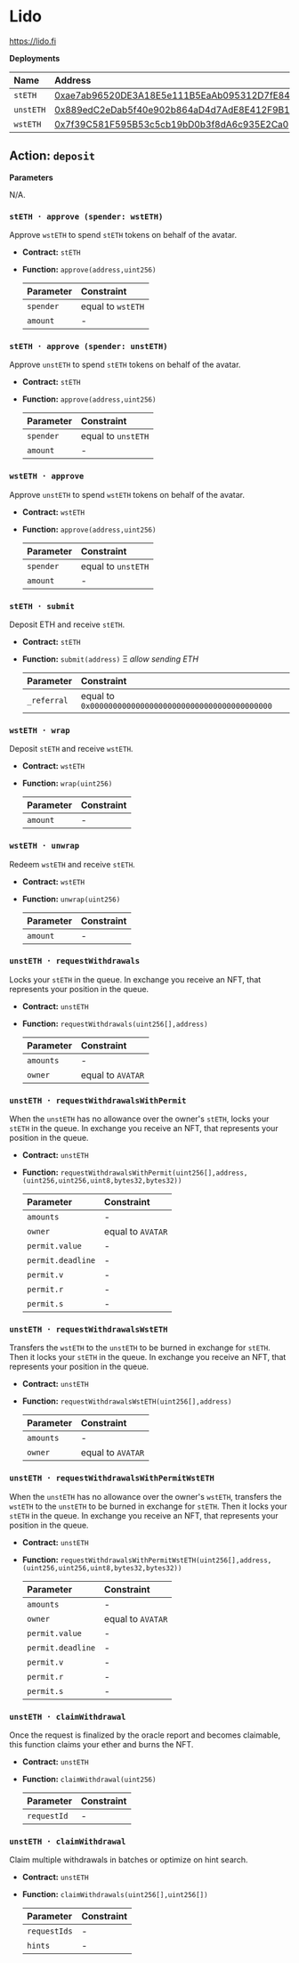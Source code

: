 # Lido

https://lido.fi

**Deployments**

| Name      | Address                                                                                                               |
| :-------- | :-------------------------------------------------------------------------------------------------------------------- |
| `stETH`   | [0xae7ab96520DE3A18E5e111B5EaAb095312D7fE84](https://etherscan.io/address/0xae7ab96520DE3A18E5e111B5EaAb095312D7fE84) |
| `unstETH` | [0x889edC2eDab5f40e902b864aD4d7AdE8E412F9B1](https://etherscan.io/address/0x889edC2eDab5f40e902b864aD4d7AdE8E412F9B1) |
| `wstETH`  | [0x7f39C581F595B53c5cb19bD0b3f8dA6c935E2Ca0](https://etherscan.io/address/0x7f39C581F595B53c5cb19bD0b3f8dA6c935E2Ca0) |

## Action: `deposit`

**Parameters**

N/A.

### `stETH · approve (spender: wstETH)`

Approve `wstETH` to spend `stETH` tokens on behalf of the avatar.

- **Contract:** `stETH`
- **Function:** `approve(address,uint256)`

  | Parameter | Constraint        |
  | :-------- | :---------------- |
  | `spender` | equal to `wstETH` |
  | `amount`  | -                 |

### `stETH · approve (spender: unstETH)`

Approve `unstETH` to spend `stETH` tokens on behalf of the avatar.

- **Contract:** `stETH`
- **Function:** `approve(address,uint256)`

  | Parameter | Constraint         |
  | :-------- | :----------------- |
  | `spender` | equal to `unstETH` |
  | `amount`  | -                  |

### `wstETH · approve`

Approve `unstETH` to spend `wstETH` tokens on behalf of the avatar.

- **Contract:** `wstETH`
- **Function:** `approve(address,uint256)`

  | Parameter | Constraint         |
  | :-------- | :----------------- |
  | `spender` | equal to `unstETH` |
  | `amount`  | -                  |

### `stETH · submit`

Deposit ETH and receive `stETH`.

- **Contract:** `stETH`
- **Function:** `submit(address)` Ξ _allow sending ETH_

  | Parameter   | Constraint                                            |
  | :---------- | :---------------------------------------------------- |
  | `_referral` | equal to `0x0000000000000000000000000000000000000000` |

### `wstETH · wrap`

Deposit `stETH` and receive `wstETH`.

- **Contract:** `wstETH`
- **Function:** `wrap(uint256)`

  | Parameter | Constraint |
  | :-------- | :--------- |
  | `amount`  | -          |

### `wstETH · unwrap`

Redeem `wstETH` and receive `stETH`.

- **Contract:** `wstETH`
- **Function:** `unwrap(uint256)`

  | Parameter | Constraint |
  | :-------- | :--------- |
  | `amount`  | -          |

### `unstETH · requestWithdrawals`

Locks your `stETH` in the queue. In exchange you receive an NFT, that represents your position in the queue.

- **Contract:** `unstETH`
- **Function:** `requestWithdrawals(uint256[],address)`

  | Parameter | Constraint        |
  | :-------- | :---------------- |
  | `amounts` | -                 |
  | `owner`   | equal to `AVATAR` |

### `unstETH · requestWithdrawalsWithPermit`

When the `unstETH` has no allowance over the owner's `stETH`, locks your `stETH` in the queue. In exchange you receive an NFT, that represents your position in the queue.

- **Contract:** `unstETH`
- **Function:** `requestWithdrawalsWithPermit(uint256[],address,(uint256,uint256,uint8,bytes32,bytes32))`

  | Parameter         | Constraint        |
  | :---------------- | :---------------- |
  | `amounts`         | -                 |
  | `owner`           | equal to `AVATAR` |
  | `permit.value`    | -                 |
  | `permit.deadline` | -                 |
  | `permit.v`        | -                 |
  | `permit.r`        | -                 |
  | `permit.s`        | -                 |

### `unstETH · requestWithdrawalsWstETH`

Transfers the `wstETH` to the `unstETH` to be burned in exchange for `stETH`. Then it locks your `stETH` in the queue. In exchange you receive an NFT, that represents your position in the queue.

- **Contract:** `unstETH`
- **Function:** `requestWithdrawalsWstETH(uint256[],address)`

  | Parameter | Constraint        |
  | :-------- | :---------------- |
  | `amounts` | -                 |
  | `owner`   | equal to `AVATAR` |

### `unstETH · requestWithdrawalsWithPermitWstETH`

When the `unstETH` has no allowance over the owner's `wstETH`, transfers the `wstETH` to the `unstETH` to be burned in exchange for `stETH`. Then it locks your `stETH` in the queue. In exchange you receive an NFT, that represents your position in the queue.

- **Contract:** `unstETH`
- **Function:** `requestWithdrawalsWithPermitWstETH(uint256[],address,(uint256,uint256,uint8,bytes32,bytes32))`

  | Parameter         | Constraint        |
  | :---------------- | :---------------- |
  | `amounts`         | -                 |
  | `owner`           | equal to `AVATAR` |
  | `permit.value`    | -                 |
  | `permit.deadline` | -                 |
  | `permit.v`        | -                 |
  | `permit.r`        | -                 |
  | `permit.s`        | -                 |

### `unstETH · claimWithdrawal`

Once the request is finalized by the oracle report and becomes claimable, this function claims your ether and burns the NFT.

- **Contract:** `unstETH`
- **Function:** `claimWithdrawal(uint256)`

  | Parameter   | Constraint |
  | :---------- | :--------- |
  | `requestId` | -          |

### `unstETH · claimWithdrawal`

Claim multiple withdrawals in batches or optimize on hint search.

- **Contract:** `unstETH`
- **Function:** `claimWithdrawals(uint256[],uint256[])`

  | Parameter    | Constraint |
  | :----------- | :--------- |
  | `requestIds` | -          |
  | `hints`      | -          |
